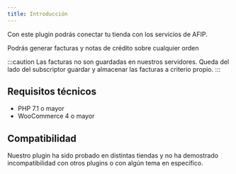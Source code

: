 ```yaml
---
title: Introducción
---
```


Con este plugin podrás conectar tu tienda con los servicios de AFIP.

Podrás generar facturas y notas de crédito sobre cualquier orden

:::caution
Las facturas no son guardadas en nuestros servidores. Queda del lado del subscriptor guardar y almacenar las facturas a criterio propio.
:::

## Requisitos técnicos

- PHP 7.1 o mayor
- WooCommerce 4 o mayor

## Compatibilidad

Nuestro plugin ha sido probado en distintas tiendas y no ha demostrado incompatibilidad con otros plugins o con algún tema en específico.
